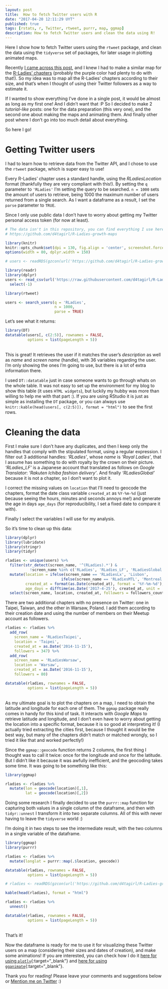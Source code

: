 ```yaml
---
layout: post
title:  How to fetch Twitter users with R
date: "2017-04-20 12:11:29 UYT"
published: true
tags: [rstats, r, Twitter, rtweet, purrr, map, ggmap]
description: How to fetch Twitter users and clean the data using R!
---
```

Here I show how to fetch Twitter users using the `rtweet` package, and clean the data using the `tidyverse` set of packages, for later usage in plotting animated maps.  

<!--more-->

Recently [I came across this post](http://spatial.ly/2017/03/mapping-5000-years-of-city-growth/), and I knew I had to make a similar map for the [R-Ladies' chapters](http://rladies.org/) (probably the purple color had plenty to do with that!). So my idea was to map all the R-Ladies' chapters according to their size, and that's when I thought of using their Twitter followers as a way to estimate it. 

If I wanted to show everything I've done in a single post, it would be almost as long as my first one! And I didn't want that :P So I decided to make 2 _tutorial-like_ posts: one for the data preparation (this very one), and the second one about making the maps and animating them. And finally other post where I don't go into too much detail about everything.

So here I go!

# Getting Twitter users

I had to learn how to retrieve data from the Twitter API, and I chose to use the `rtweet` package, which is super easy to use! 

Every R-Ladies' chapter uses a standard handle, using the *RLadiesLocation* format (thankfully they are very compliant with this!). By setting the `q` parameter to `'RLadies'` I'm setting the query to be searched. `n = 1000` sets the amount of users to retrieve, being 1000 the maximum number of users returned from a single search. As I want a dataframe as a result, I set the `parse` parameter to `TRUE`.

Since I only use public data I don't have to worry about getting my Twitter personal access token (for now at least).

```r
# The data isn't in this repository, you can find everything I use here:
# https://github.com/d4tagirl/R-Ladies-growth-maps

library(knitr)
knitr::opts_chunk$set(dpi = 130, fig.align = 'center', screenshot.force = FALSE, fig.cap = "")
options(width = 80, dplyr.width = 150)

# users <- readRDS(gzcon(url('https://github.com/d4tagirl/R-Ladies-growth-maps/raw/master/users.rds')))

library(readr)
library(dplyr)
users <- read_csv(url('https://raw.githubusercontent.com/d4tagirl/R-Ladies-growth-maps/master/users.csv')) %>% 
  select(-1)

```

```r
library(rtweet)

users <- search_users(q = 'RLadies',
                      n = 1000,
                      parse = TRUE)
```

Let's see what it returns:

```r
library(DT)
datatable(users[, c(2:5)], rownames = FALSE,
          options = list(pageLength = 5))
```

<br/>
This is great! It retrieves the user if it matches the user's _description_ as well as _name_ and _screen name_ (handle), with 36 variables regarding the user. I'm only showing the ones I'm going to use, but there is a lot of extra information there.

I used `DT::datatable` just in case someone wants to go through whats on the whole table. It was not easy to set up the environment for my blog to show this table (it uses `HTML widgets`), but luckily my hubby was more than willing to help me with that part :). If you are using RStudio it is just as simple as installing the `DT` package, or you can always use `knitr::kable(head(users[, c(2:5)]), format = "html")` to see the first rows.

# Cleaning the data

First I make sure I don't have any duplicates, and then I keep only the handles that comply with the stipulated format, using a regular expression. I filter out 3 additional handles: _'RLadies'_, whose _name_ is _'Royal Ladies'_, that I assume has something to do with royalty by the crown on their picture. _'RLadies\_LF'_ is a Japanese account that translated as follows on _Google Translator_: _'Rakuten Ichiba fashion delivery'_. And finally _'RLadiesGlobal'_ because it is not a chapter, so I don't want to plot it. 

I correct the missing values on `location` that I'll need to geocode the chapters, format the date class variable `created_at` as `%Y-%m-%d` (just because seeing the hours, minutes and seconds annoys me!) and generate the age in days `age_days` (for reproducibility, I set a fixed date to compare it with).

Finally I select the variables I will use for my analysis.

So it's time to clean up this data:

```r
library(dplyr)
library(lubridate)
library(stringr)
library(tidyr)

rladies <- unique(users) %>%
  filter(str_detect(screen_name, '^(RLadies).*') & 
           !screen_name %in% c('RLadies', 'RLadies_LF', 'RLadiesGlobal')) %>% 
  mutate(location = ifelse(screen_name == 'RLadiesLx', 'Lisbon',
                         ifelse(screen_name == 'RLadiesMTL', 'Montreal', location)),
         created_at = format(as.Date(created_at), format = '%Y-%m-%d'),
         age_days = difftime(as.Date('2017-4-25'), created_at, unit = 'days')) %>%
  select(screen_name, location, created_at, followers = followers_count, age_days)
```

There are two additional chapters with no presence on Twitter: one in Taipei, Taiwan, and the other in Warsaw, Poland. I add them according to their creation date and using the number of members on their Meetup account as followers.

```r

rladies <- rladies %>% 
  add_row(      
    screen_name = 'RLadiesTaipei',
    location = 'Taipei',
    created_at = as.Date('2014-11-15'),
    followers = 347) %>% 
  add_row(      
    screen_name = 'RLadiesWarsaw',
    location = 'Warsaw',
    created_at = as.Date('2016-11-15'),
    followers = 80)

datatable(rladies, rownames = FALSE,
          options = list(pageLength = 5))
```

<br />
As my ultimate goal is to plot the chapters on a map, I need to obtain the latitude and longitude for each one of them. The `ggmap` package really comes in handy for this kind of task. It interacts with _Google Maps_ to retrieve latitude and longitude, and I don't even have to worry about getting the location into a specific format, because it is so good at interpreting it! (I actually tried extracting the cities first, because I thought it would be the best way, but many of the chapters didn't match or matched wrongly, so I tried it like that and worked perfectly!)

Since the `ggmap::geocode` function returns 2 columns, the first thing I thought was to call it twice: once for the longitude and once for the latitude. But I didn't like it because it was awfully inefficient, and the geocoding takes some time. It was going to be something like this:

```r
library(ggmap)

rladies <- rladies %>% 
  mutate(lon = geocode(location)[,1],
         lat = geocode(location)[,2])
```

Doing some research I finally decided to use the `purrr::map` function for capturing both values in a single column of the dataframe, and then with `tidyr::unnest` I transform it into two separate columns. All of this with never having to leave the `tidyverse` world :)

I'm doing it in two steps to see the intermediate result, with the two columns in a single variable of the dataframe.

```r

library(ggmap)
library(purrr)

rladies <- rladies %>% 
  mutate(longlat = purrr::map(.$location, geocode)) 

datatable(rladies, rownames = FALSE,
          options = list(pageLength = 5))   
```

```r

# rladies <- readRDS(gzcon(url('https://github.com/d4tagirl/R-Ladies-growth-maps/raw/master/rladies_longlat.rds')))

kable(head(rladies), format = "html")
```

```r
rladies <- rladies %>% 
  unnest() 

datatable(rladies, rownames = FALSE,
          options = list(pageLength = 5))        
```

<br />
That's it!

Now the dataframe is ready for me to use it for visualizing these Twitter users on a map (considering their sizes and dates of creation), and make some animations! If you are interested, you can check how I do it [here for using `plotly`](){:target="_blank"} and [here for using `gganimate`](){:target="_blank"}.

Thank you for reading! Please leave your comments and suggestions below or [Mention me on Twitter](https://twitter.com/intent/tweet?user_id=114258616) :)
